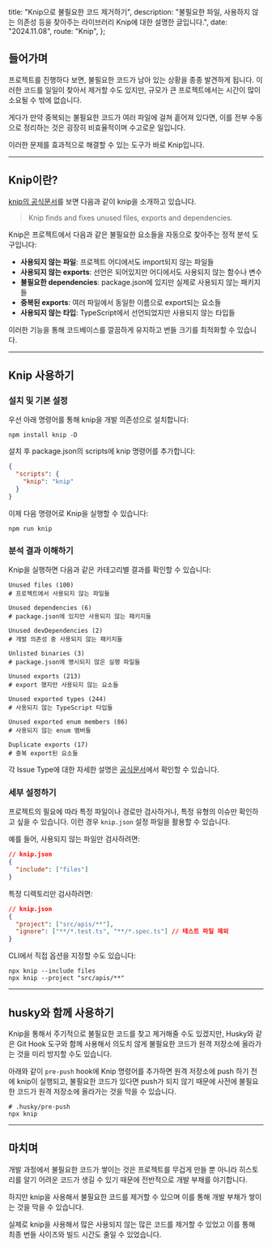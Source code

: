 
  title: "Knip으로 불필요한 코드 제거하기",
  description:
    "불필요한 파일, 사용하지 않는 의존성 등을 찾아주는 라이브러리 Knip에 대한 설명한 글입니다.",
  date: "2024.11.08",
  route: "Knip",
};

<Meta metadata={metadata} />

## 들어가며

프로젝트를 진행하다 보면, 불필요한 코드가 남아 있는 상황을 종종 발견하게 됩니다. 이러한 코드를 일일이 찾아서 제거할 수도 있지만, 규모가 큰 프로젝트에서는 시간이 많이 소요될 수 밖에 없습니다.

게다가 만약 중복되는 불필요한 코드가 여러 파일에 걸쳐 흩어져 있다면, 이를 전부 수동으로 정리하는 것은 굉장히 비효율적이며 수고로운 일입니다.

이러한 문제를 효과적으로 해결할 수 있는 도구가 바로 Knip입니다.

---

## Knip이란?

[knip의 공식문서](https://knip.dev/explanations/why-use-knip)를 보면 다음과 같이 knip을 소개하고 있습니다.

> Knip finds and fixes unused files, exports and dependencies.

Knip은 프로젝트에서 다음과 같은 불필요한 요소들을 자동으로 찾아주는 정적 분석 도구입니다:

- **사용되지 않는 파일**: 프로젝트 어디에서도 import되지 않는 파일들
- **사용되지 않는 exports**: 선언은 되어있지만 어디에서도 사용되지 않는 함수나 변수
- **불필요한 dependencies**: package.json에 있지만 실제로 사용되지 않는 패키지들
- **중복된 exports**: 여러 파일에서 동일한 이름으로 export되는 요소들
- **사용되지 않는 타입**: TypeScript에서 선언되었지만 사용되지 않는 타입들

이러한 기능을 통해 코드베이스를 깔끔하게 유지하고 번들 크기를 최적화할 수 있습니다.

---

## Knip 사용하기

### 설치 및 기본 설정

우선 아래 명령어를 통해 knip을 개발 의존성으로 설치합니다:

```shell
npm install knip -D
```

설치 후 package.json의 scripts에 knip 명령어를 추가합니다:

```json
{
  "scripts": {
    "knip": "knip"
  }
}
```

이제 다음 명령어로 Knip을 실행할 수 있습니다:

```shell
npm run knip
```

### 분석 결과 이해하기

Knip을 실행하면 다음과 같은 카테고리별 결과를 확인할 수 있습니다:

```shell
Unused files (100)
# 프로젝트에서 사용되지 않는 파일들

Unused dependencies (6)
# package.json에 있지만 사용되지 않는 패키지들

Unused devDependencies (2)
# 개발 의존성 중 사용되지 않는 패키지들

Unlisted binaries (3)
# package.json에 명시되지 않은 실행 파일들

Unused exports (213)
# export 했지만 사용되지 않는 요소들

Unused exported types (244)
# 사용되지 않는 TypeScript 타입들

Unused exported enum members (86)
# 사용되지 않는 enum 멤버들

Duplicate exports (17)
# 중복 export된 요소들
```

각 Issue Type에 대한 자세한 설명은 [공식문서](https://knip.dev/reference/issue-types)에서 확인할 수 있습니다.

### 세부 설정하기

프로젝트의 필요에 따라 특정 파일이나 경로만 검사하거나, 특정 유형의 이슈만 확인하고 싶을 수 있습니다. 이런 경우 `knip.json` 설정 파일을 활용할 수 있습니다.

예를 들어, 사용되지 않는 파일만 검사하려면:

```json
// knip.json
{
  "include": ["files"]
}
```

특정 디렉토리만 검사하려면:

```json
// knip.json
{
  "project": ["src/apis/**"],
  "ignore": ["**/*.test.ts", "**/*.spec.ts"] // 테스트 파일 제외
}
```

CLI에서 직접 옵션을 지정할 수도 있습니다:

```shell
npx knip --include files
npx knip --project "src/apis/**"
```

---

## husky와 함께 사용하기

Knip을 통해서 주기적으로 불필요한 코드를 찾고 제거해줄 수도 있겠지만, Husky와 같은 Git Hook 도구와 함께 사용해서 의도치 않게 불필요한 코드가 원격 저장소에 올라가는 것을 미리 방지할 수도 있습니다.

아래와 같이 `pre-push` hook에 Knip 명령어를 추가하면 원격 저장소에 push 하기 전에 knip이 실행되고, 불필요한 코드가 있다면 push가 되지 않기 때문에 사전에 불필요한 코드가 원격 저장소에 올라가는 것을 막을 수 있습니다.

```shell
# .husky/pre-push
npx knip
```

---

## 마치며

개발 과정에서 불필요한 코드가 쌓이는 것은 프로젝트를 무겁게 만들 뿐 아니라 히스토리를 알기 어려운 코드가 생길 수 있기 때문에 전반적으로 개발 부채를 야기합니다.

하지만 knip을 사용해서 불필요한 코드를 제거할 수 있으며 이를 통해 개발 부채가 쌓이는 것을 막을 수 있습니다.

실제로 knip을 사용해서 많은 사용되지 않는 많은 코드를 제거할 수 있었고 이를 통해 최종 번들 사이즈와 빌드 시간도 줄일 수 있었습니다.
